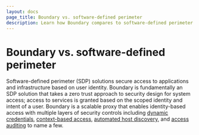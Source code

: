 ```yaml
---
layout: docs
page_title: Boundary vs. software-defined perimeter
description: Learn how Boundary compares to software-defined perimeter (SDP) tools using dynamic credentials, context-based access, automated host discovery, and auditing.
---
```


# Boundary vs. software-defined perimeter

Software-defined perimeter (SDP) solutions secure access to applications and infrastructure based on user identity.
Boundary is fundamentally an SDP solution that takes a zero trust approach to security design for system access; access to services is granted based on the scoped identity and intent of a user.
Boundary is a scalable proxy that enables identity-based access with multiple layers of security controls including [dynamic credentials](/boundary/tutorials/hcp-administration/hcp-ssh-cred-injection), [context-based access](/boundary/tutorials/access-management/oidc-idp-groups), [automated host discovery](/boundary/docs/concepts/host-discovery), and [access auditing](/hcp/docs/boundary/audit-logging) to name a few.